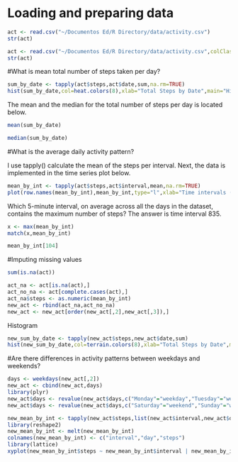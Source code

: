 

# Loading and preparing data

```{r}
act <- read.csv("~/Documentos Ed/R Directory/data/activity.csv")
str(act)

act <- read.csv("~/Documentos Ed/R Directory/data/activity.csv",colClasses=c("numeric","Date","numeric"))
str(act)
```

#What is mean total number of steps taken per day?

```{r}
sum_by_date <- tapply(act$steps,act$date,sum,na.rm=TRUE)
hist(sum_by_date,col=heat.colors(8),xlab="Total Steps by Date",main="Histogram of Total Steps by Date")
```

The mean and the median for the total number of steps per day is located below.

```{r}
mean(sum_by_date)

median(sum_by_date)
```

#What is the average daily activity pattern?

I use tapply() calculate the mean of the steps per interval. Next, the data is implemented in the time series plot below.

```{r}
mean_by_int <- tapply(act$steps,act$interval,mean,na.rm=TRUE)
plot(row.names(mean_by_int),mean_by_int,type="l",xlab="Time intervals (in minutes)",ylab="Average of Total Steps",main="Time Series Plot of the Average of Total Steps in a Day")
```

Which 5-minute interval, on average across all the days in the dataset, contains the maximum number of steps? The answer is time interval 835. 

```{r}
x <- max(mean_by_int)
match(x,mean_by_int)

mean_by_int[104]
```

#Imputing missing values

```{r}
sum(is.na(act))

act_na <- act[is.na(act),]
act_no_na <- act[complete.cases(act),]
act_na$steps <- as.numeric(mean_by_int)
new_act <- rbind(act_na,act_no_na)
new_act <- new_act[order(new_act[,2],new_act[,3]),]
```
Histogram

```{r}
new_sum_by_date <- tapply(new_act$steps,new_act$date,sum)
hist(new_sum_by_date,col=terrain.colors(8),xlab="Total Steps by Date",main="Adjusted Histogram of Total Steps by Date (no missing values)")
```

#Are there differences in activity patterns between weekdays and weekends?

```{r}
days <- weekdays(new_act[,2])
new_act <- cbind(new_act,days)
library(plyr)
new_act$days <- revalue(new_act$days,c("Monday"="weekday","Tuesday"="weekday","Wednesday"="weekday","Thursday"="weekday","Friday"="weekday"))
new_act$days <- revalue(new_act$days,c("Saturday"="weekend","Sunday"="weekend"))

new_mean_by_int <- tapply(new_act$steps,list(new_act$interval,new_act$days),mean)
library(reshape2)
new_mean_by_int <- melt(new_mean_by_int)
colnames(new_mean_by_int) <- c("interval","day","steps")
library(lattice)
xyplot(new_mean_by_int$steps ~ new_mean_by_int$interval | new_mean_by_int$day, layout=c(1,2),type="l",main="Time Series Plot of the Average of Total Steps (weekday vs. weekend)",xlab="Time intervals (in minutes)",ylab="Average of Total Steps")
```


